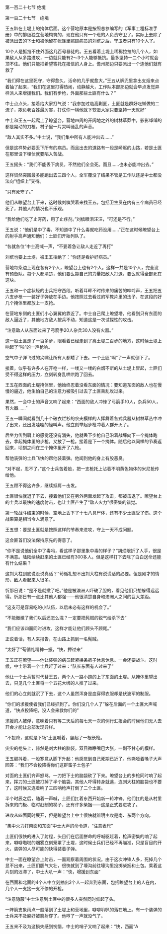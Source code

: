 

第一百二十七节 绝境

第一百二十七节　绝境

王五趴在土堤上的掩体后面。这个营地原本是按照总参编写的《军事工程标准手册》中的排级独立营地构筑的，现在他只有一个班的人负责守卫了。实际上去除了被派出去的下士和被他留在帐篷里照顾病员的刘槟之后，守卫者只有10个人了。

10个人是抵挡不住外面这几百号暴徒的。王五看着土堤上稀稀拉拉的几个人，如果敌人从多路进攻，一边就只能有2～3个人能够抵抗。最多坚持一二个小时就会顶不住。他们只能把希望寄托在报信的人身上。儋州那边只要派出一个连他们就有救了

“我们得在这里死守，守得愈久，活命的几乎就愈大。”王五从裤兜里拿出支烟来点着抽了起来，“我们在这里打得热闹，动静越大，工作队本部那边就会早点发觉异样派人来增援我们。我们有步枪，外面那些土匪有什么？”

中士点点头，接着给大家打气说：“我参加过临高剿匪，土匪就是群好吃懒做的二流子，欺负老百姓最厉害，打仗你一横他就下软蛋大家只要坚持一天就好”

中士和王五一起爬上了瞭望台。营地四周的开阔地之外的树林草莽中，影影绰绰的都是晃动的刀枪。村子里一片哭叫骚乱的声音。

“敌人其实不多。”中士说，“我们集中所有人能冲出去……”

但是这样势必要丢下所有的病员。而且出去的道路有一段是崎岖的山路，若是土匪在那里设下埋伏就要陷入苦战。

王五摇头：“我们不能丢下病员，不然他们全会死。而且……也未必能冲出去。”

这样贸然突围最多能跑出去三四个人，全军覆没了结果不管是工作队还是中士都没法向“组织上”交待。

“只有死守了。”

他们从瞭望台上下来，这时候刘槟哭着来找王五。包括卫生员在内有三个病员已经死了，其他人的情况也不乐观。

“我给他们吃了止泻药，用了止疼剂。”刘槟眼泪汪汪，“可还是不行。”

王五说：“他们是中了毒，不知道中了什么毒就吃药没用……”正在这时候瞭望台上的射手高声通知他们：土匪们开始列队了。

“各就各位”中士高喊一声，“不要着急让敌人走近了再打”

刘槟也要上土堤，被王五拒绝了：“你还是看护好病员。”

营地每条边上现在各有2个人，瞭望台上也有2个人。这样一共是10个人，完全没有预备队。每个人都清楚，他们要么靠自己的力量把敌人打退，要么就得全部死在这块。

王五和一个症状轻的士兵把守西段。听着耳畔不时传来的痛苦的呻吟声，王五把五六支步枪一一装好子弹放在手边。他按照过去看过的军教片里的法子，在这段的好几个掩体里都放上一支抢。

在营地东侧的土匪们小心翼翼的靠近了。中士自己爬上瞭望塔，他看到只有东面的敌人逼近了，其他地方敌人按兵不动，知道这是一次试探性的攻击。

“注意敌人从东面过来了弓箭手20人杂兵30人没有火器。”

这一股土匪走了一百多步，眼看着已经走到了离土堤二百步的地方，这时候土堤上响起了“啪”的一声枪响。

空气中子弹飞过的尖啸让所有人都矮了下去。一个土匪“啊”了一声就倒下了。

接着，似乎有许多人在开枪一样，一缕又一缕的白烟不断的从土堤上冒起，土匪们受不得这样的压力，立刻转身乱哄哄跑了回去。

王五在西面的土堤掩体里，他始终忍着没看东面的情况：要知道东面的敌人也在慢慢的逼近，他生怕自己的注意力被吸引过去了土匪乘乱攻过来。

果然，一会中士的声音又响了起来：“西面的敌人冲锋了弓箭手10人，杂兵50人，有火器……”

王五一瞬间就看到几十个破衣烂衫的农夫模样的人挥舞着各式兵器从树林草丛中冲了出来，还出发哇哇的怪叫声。他立刻举起步枪冲着人群开火了。

后坐力传到肩上的感觉还没有消失，他就丢下步枪自己沿着战壕向下一个掩体跑去，拿起掩体里的步枪，又放了一枪。接着是下一个掩体。随后他以同样的节奏返回来，顷刻之间在三个掩体里开了六枪。

帮他装弹的士兵飞快的帮他装着弹。他闻到他的身上有股恶臭。

“对不起，忍不了。”这个士兵苦着脸，把一支枪托上沾着不明黄色物体的米尼抢传给他。

王五顾不得这许多，继续抵肩－击发。

土匪很快就退了下去，接着他们又在另外两面发起了攻击，都被击退了。瞭望台上的士兵以最快的速度射击，也让土匪产生了“敌人火力”很密集的错觉。

第一轮战斗结束的时候，空地上丢下了十七八具尸体，还有不少土匪受了伤。这个战果算是相当令人满意了。

王五想：要是土匪就是按照这样的节奏来进攻，守上一天不成问题。

这会匪首们没法保持原先的得意了。

“你不是说他们全中了毒吗，看这样子那里象中毒的样子？”胡烂眼折了人手，很是不满意。陆陆续续赶来的土匪已经有300多人。但是这样打下去除了白白送命还能有什么结果？

这刘大柱到底说没说真话？”苟循礼想不出刘大柱有说谎话的必要。但是刚才的情形，敌人看起来人很多。

忻那日说：“是不是就撤了吧。”他是被澳洲人吓破了胆的，看见他们只想躲得远远得。忻那日有一点比其他人都强――他很清楚自身和澳洲人之间的巨大差距。

“这支可是容易吃的小队伍，以后未必有这样的机会了。”

“不能撤撤了我们以后还怎么混？一定要把髡贼的锐气给杀下去”

“我们应该四面同时进攻，这样才能让他们顾头不顾尾。”

正说着话，有人来报告，在山路上抓到一名髡贼。

“太好了”苟循礼精神一振，“快，押过来”

王五正在瞭望――他让装弹的病员赶紧换条裤子休息休息。一会还要战斗。这时候，中士带着一个士兵赶了过来：“队长东面有人过来了”

他让一个士兵暂时代替王五，两个人一路小跑的上了东面的土堤。从掩体里望出去，只见几个土匪将一个五花大绑的人推了过来。

他们的心立刻就沉了下去，这个人虽然浑身是血穿得衣服却是伏波军的制服。

“你们的求援使者我们已经抓到了。你们没几个人了”躲在后面的一个土匪大声喊道，“快点投降吧，没人会来救你们的”

求援的人被俘，意味着只有等二天后的每七天一次的例行汇报会的时候他们无人去开会才能让总部发现异样。

“不投降，这就是下场”土匪喊着，竖起了一根长枪。

尖尖的枪头上，赫然是刘大柱的脑袋，双目微睁嘴巴大张，一副不甘心的模样。

王五颤抖着，一股寒意从脚下升起：他感觉到自己死期已近了。他嘶哑着嗓子大声回答：“我们不会投降得你们这群蛮子土包子”

对面的土匪们齐声怒骂，一刀把下士的脑袋砍了下来。瞭望台上的步枪同时响了起来，挥刀的土匪被打掉了半个脑袋。其他人吓得转身就逃，连刘大柱的脑袋也不要了，这时候又连着响了三四响枪声打倒了二个土匪。

半个时辰之后，随着一声喊，土匪们扛着东西开始新一轮冲锋。他们扛的是从村里拆来的门板、临时赶制的梯子，还有许多柴捆――这是正式要进攻了。

进攻从四面同时展开，但是瞭望台上中士很快就辨明主攻是南、东两个方向。

“集中火力打南面和东面”中士大声的命令道，“注意表尺”

土匪们很快的进入了射程，头目们在后面拼命的呼喊驱赶着，枪声密集的响了起来，噼噼啪啪的烟雾立刻笼罩了土堤，这时候士兵们已经不再瞄准，只是盲目的开火，装弹的人尽可能的快得装着子弹。

中士一面在瞭望台上射击，一面观察着周围的状况。由于这次冲锋人多，死掉几个显不出来，土匪们胆气大壮，很快就到了壕沟前往壕沟里投掷柴捆和土包。乘着这片刻的迟滞了，中士大吼一声：“快，增援到东面”

在西面和北面的4个人中立刻抽出2个人一起奔到东面，包括瞭望台上的人在内，几个人一支接一支不停的开枪。

“注意隐蔽”中士注意到土匪中的很多人突然同时仰起了头。

一阵箭支象雨点一般落到了土堤上和营地里，噼噼叭叭的落在地上。有一个装弹的士兵来不及躲好被箭射穿了。他哼了一声就没气了。

王五来不及为这损失感到惋惜，中士的哨子又响了起来：“快，西面”A

